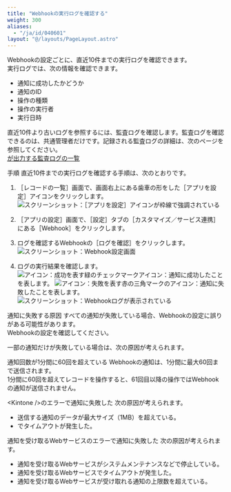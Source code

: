 ```yaml
---
title: "Webhookの実行ログを確認する"
weight: 300
aliases:
  - "/ja/id/040601"
layout: "@/layouts/PageLayout.astro"
---
```




Webhookの設定ごとに、直近10件までの実行ログを確認できます。  
実行ログでは、次の情報を確認できます。

* 通知に成功したかどうか
* 通知のID
* 操作の種類
* 操作の実行者
* 実行日時

直近10件より古いログを参照するには、監査ログを確認します。監査ログを確認できるのは、<Slash />共通管理者だけです。記録される監査ログの詳細は、次のページを参照してください。  
[<Kintone />が出力する監査ログの一覧](/k/ja/id/040810.html)

<Heading id="set_webhook_webhook_logs_10">手順</Heading>
直近10件までの実行ログを確認する手順は、次のとおりです。

1. <Wovn>［レコードの一覧］</Wovn>画面で、画面右上にある歯車の形をした<Wovn>［アプリを設定］</Wovn>アイコンをクリックします。  
   <Img src="/k/kintone/img/settings_new_icon.png" alt="スクリーンショット：［アプリを設定］アイコンが枠線で強調されている" />

1. <Wovn>［アプリの設定］</Wovn>画面で、<Wovn>［設定］</Wovn>タブの<Wovn>［カスタマイズ／サービス連携］</Wovn>にある<Wovn>［Webhook］</Wovn>をクリックします。

1. ログを確認するWebhookの<Wovn>［ログを確認］</Wovn>をクリックします。
   <Img src="/k/kintone/img-ja/webhook_logs_img5.png" alt="スクリーンショット：Webhook設定画面" />

1. ログの実行結果を確認します。  
   <Img src="/k/kintone/img/webhook_logs_img3.png" alt="アイコン：成功を表す緑のチェックマークアイコン" />：通知に成功したことを表します。
   <Img src="/k/kintone/img/webhook_logs_img2.png" alt="アイコン：失敗を表す赤の三角マークのアイコン" />：通知に失敗したことを表します。
   <Img src="/k/kintone/img-ja/webhook_logs_img4.png" alt="スクリーンショット：Webhookログが表示されている" />

<Heading id="set_webhook_webhook_logs_20">通知に失敗する原因</Heading>
すべての通知が失敗している場合、Webhookの設定に誤りがある可能性があります。  
Webhookの設定を確認してください。

一部の通知だけが失敗している場合は、次の原因が考えられます。

<Heading level={3} id="set_webhook_webhook_logs_2010">通知回数が1分間に60回を超えている</Heading>
Webhookの通知は、1分間に最大60回まで送信されます。  
1分間に60回を超えてレコードを操作すると、61回目以降の操作ではWebhookの通知が送信されません。

<Heading level={3} id="set_webhook_webhook_logs_2020">&lt;Kintone /&gt;のエラーで通知に失敗した</Heading>
次の原因が考えられます。

* 送信する通知のデータが最大サイズ（1MB）を超えている。
* <Kintone />でタイムアウトが発生した。

<Heading level={3} id="set_webhook_webhook_logs_2030">通知を受け取るWebサービスのエラーで通知に失敗した</Heading>
次の原因が考えられます。

* 通知を受け取るWebサービスがシステムメンテナンスなどで停止している。
* 通知を受け取るWebサービスでタイムアウトが発生した。
* 通知を受け取るWebサービスが受け取れる通知の上限数を超えている。
